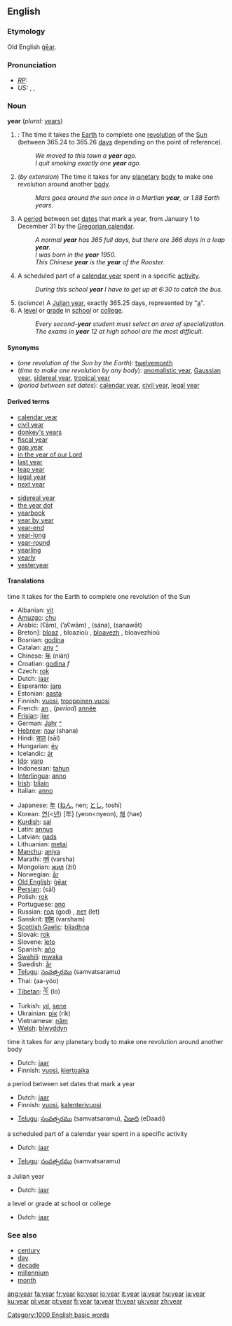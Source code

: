 ==English==

{{rank|true|friend|herself|294|year|dear|high|above}}

===Etymology===
Old English [[gear#Old English|ġēar]].

===Pronunciation===
*''[[RP]]:'' {{IPA|/jiə/, /jɪː/}}
*''US:'' {{AHD|yîr}}, {{IPA|/jir/}}, {{SAMPA|/jir/}}

===Noun===
'''year''' (''plural:'' [[years]])

#{{time}}: The time it takes the [[Earth]] to complete one [[revolution]] of the [[Sun]] (between 365.24 to 365.26 [[day]]s depending on the point of reference).
#: ''We moved to this town a '''year''' ago.''
#: ''I quit smoking exactly one '''year''' ago.''
# (''by extension'') The time it takes for any [[planetary]] [[body]] to make one revolution around another [[body]].
#: ''Mars goes around the sun once in a Martian '''year''', or 1.88 Earth years.''
# A [[period]] between set [[date]]s that mark a year, from January 1 to December 31 by the [[Gregorian calendar]].
#: ''A normal '''year''' has 365 full days, but there are 366 days in a leap '''year'''.''
#: ''I was born in the '''year''' 1950.''
#: ''This Chinese '''year''' is the '''year''' of the Rooster.''
# A scheduled part of a [[calendar year]] spent in a specific [[activity]]. 
#: ''During this school '''year''' I have to get up at 6:30 to catch the bus.''
# (''science'') A [[Julian year]], exactly 365.25 days, represented by "[[a]]".
# A [[level]] or [[grade]] in [[school]] or [[college]].
#: ''Every second-'''year''' student must select an area of specialization.''
#: ''The exams in '''year''' 12 at high school are the most difficult.''

====Synonyms====
*(''one revolution of the Sun by the Earth''): [[twelvemonth]]
*(''time to make one revolution by any body''): [[anomalistic year]], [[Gaussian year]], [[sidereal year]], [[tropical year]]
*(''period between set dates''): [[calendar year]], [[civil year]], [[legal year]]

====Derived terms====
{{top2}}
*[[calendar year]]
*[[civil year]]
*[[donkey's years]]
*[[fiscal year]]
*[[gap year]]
*[[in the year of our Lord]]
*[[last year]]
*[[leap year]]
*[[legal year]]
*[[next year]]
{{mid2}}
*[[sidereal year]]
*[[the year dot]]
*[[yearbook]]
*[[year by year]]
*[[year-end]]
*[[year-long]]
*[[year-round]]
*[[yearling]]
*[[yearly]]
*[[yesteryear]]
{{bottom}}

====Translations====
;time it takes for the Earth to complete one revolution of the Sun
{{top}}
*Albanian: [[vit]]
*[[Amuzgo]]: [[chu]]
*Arabic: {{ARchar|[[عام]]}} (ʕām), {{ARchar|[[أَعوام]]}} (’aʕwām) {{p}}, {{ARchar|[[سنة|سَنة]]}} (sána), {{ARchar|[[سنوات|سَنَوات]]}} (sanawāt) {{p}}
*Breton]: [[bloaz]] {{m}}, bloazioù {{p}}, [[bloavezh]] {{m}}, bloavezhioù {{p}}
*Bosnian: [[godina]] {{f}}
*Catalan: [[any#Catalan|any]] {{m}} [[:ca:any|^]] 
*Chinese: [[年]] (nián)
*Croatian: [[godina]] ''f''
*Czech: [[rok]] {{m}}
*Dutch: [[jaar]] {{n}}
*Esperanto: [[jaro]]
*Estonian: [[aasta]]
*Finnish: [[vuosi]], [[trooppinen vuosi]]
*French: [[an#French|an]] {{m}}, (''period'') [[année]] {{f}}
*[[Frisian]]: [[jier]]
*German: [[Jahr]] {{n}} [[:de:Jahr|^]] 
*[[Hebrew]]: [[שנה]] {{f}} (shana)
*Hindi: [[साल]] (sāl)
*Hungarian: [[év]]
*Icelandic: [[ár]]
*[[Ido]]: [[yaro]]
*Indonesian: [[tahun]]
*[[Interlingua]]: [[anno]]
*[[Irish]]: [[bliain]]
*Italian: [[anno]] {{m}}
{{mid}}
*Japanese: [[年]] ([[ねん]], nen; [[とし]], toshí)
*Korean: [[연]](<[[년]]) [年] (yeon<nyeon), [[해]] (hae)
*[[Kurdish]]: [[sal]] {{f}}
*Latin: [[annus]] {{m}}
*Latvian: [[gads]] {{m}}
*Lithuanian: [[metai]] {{p}}
*[[Manchu]]: [[aniya]]
*Marathi: [[वर्ष]] (varsha)
*Mongolian: [[жил]] (žil)
*Norwegian: [[år]] {{n}}
*[[Old English]]: [[gear#Old English|ġēar]]
*[[Persian]]: {{FAchar|[[سال]]}} (sāl)
*Polish: [[rok]] {{m}}
*Portuguese: [[ano#Portuguese|ano]] {{m}}
*Russian: [[год]] (god) {{m}}, [[лет]] (let) {{pl. gen.}}
*Sanskrit: [[वर्षम्]] (varsham)
*[[Scottish Gaelic]]: [[bliadhna]]
*Slovak: [[rok#Slovak|rok]] {{m}}
*Slovene: [[leto]] {{n}}
*Spanish: [[año]] {{m}}
*[[Swahili]]: [[mwaka]]
*Swedish: [[år]]
*[[Telugu]]: [[సంవత్సరము]] (samvatsaramu)
*Thai: {{THchar|[[อายุ]]}} (aa-yóo)
*[[Tibetan]]: [[ལོ་]] (lo)
*Turkish: [[yıl]], [[sene]]
*Ukrainian: [[рік]] (rik)
*Vietnamese: [[năm]]
*[[Welsh]]: [[blwyddyn]]
{{bottom}}

;time it takes for any planetary body to make one revolution around another body
{{top}}
*Dutch: [[jaar]] {{n}}
*Finnish: [[vuosi]], [[kiertoaika]]
{{mid}}
{{bottom}}

;a period between set dates that mark a year
{{top}}
*Dutch: [[jaar]] {{n}}
*Finnish: [[vuosi]], [[kalenterivuosi]]
{{mid}}
*[[Telugu]]: [[సంవత్సరము]] (samvatsaramu), [[ఏడాది]] (eDaadi)
{{bottom}}

;a scheduled part of a calendar year spent in a specific activity
{{top}}
*Dutch: [[jaar]] {{n}}
{{mid}}
*[[Telugu]]: [[సంవత్సరము]] (samvatsaramu)
{{bottom}}

;a Julian year
{{top}}
*Dutch: [[jaar]] {{n}}
{{mid}}
{{bottom}}

;a level or grade at school or college
{{top}}
*Dutch: [[jaar]] {{n}}
{{mid}}
{{bottom}}

===See also===
*[[century]]
*[[day]]
*[[decade]]
*[[millennium]]
*[[month]]

[[Category:1000 English basic words]]

[[ang:year]]
[[fa:year]]
[[fr:year]]
[[ko:year]]
[[io:year]]
[[it:year]]
[[la:year]]
[[hu:year]]
[[ja:year]]
[[ku:year]]
[[pl:year]]
[[pt:year]]
[[fi:year]]
[[ta:year]]
[[th:year]]
[[uk:year]]
[[zh:year]]